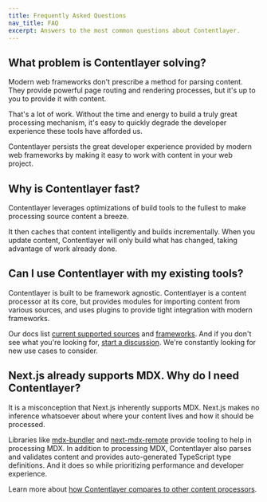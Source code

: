 ```yaml
---
title: Frequently Asked Questions
nav_title: FAQ
excerpt: Answers to the most common questions about Contentlayer.
---
```


## What problem is Contentlayer solving?

Modern web frameworks don't prescribe a method for parsing content. They provide powerful page routing and rendering processes, but it's up to you to provide it with content.

That's a lot of work. Without the time and energy to build a truly great processing mechanism, it's easy to quickly degrade the developer experience these tools have afforded us.

Contentlayer persists the great developer experience provided by modern web frameworks by making it easy to work with content in your web project.

## Why is Contentlayer fast?

Contentlayer leverages optimizations of build tools to the fullest to make processing source content a breeze.

It then caches that content intelligently and builds incrementally. When you update content, Contentlayer will only build what has changed, taking advantage of work already done.

## Can I use Contentlayer with my existing tools?

Contentlayer is built to be framework agnostic. Contentlayer is a content processor at its core, but provides modules for importing content from various sources, and uses plugins to provide tight integration with modern frameworks.

Our docs list [current supported sources](/docs/sources) and [frameworks](/docs/environments). And if you don't see what you're looking for, [start a discussion](https://github.com/wesbitty/wesbitty/issues/new). We're constantly looking for new use cases to consider.

## Next.js already supports MDX. Why do I need Contentlayer?

It is a misconception that Next.js inherently supports MDX. Next.js makes no inference whatsoever about where your content lives and how it should be processed.

Libraries like [mdx-bundler](https://github.com/kentcdodds/mdx-bundler) and [next-mdx-remote](https://github.com/hashicorp/next-mdx-remote) provide tooling to help in processing MDX. In addition to processing MDX, Contentlayer also parses and validates content and provides auto-generated TypeScript type definitions. And it does so while prioritizing performance and developer experience.

Learn more about [how Contentlayer compares to other content processors](/docs/concepts/comparison#content-processors).
